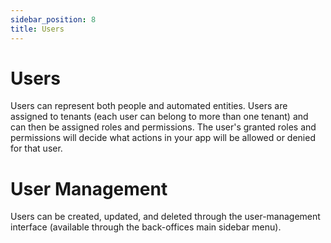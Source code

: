 ```yaml
---
sidebar_position: 8
title: Users
---
```


# Users

Users can represent both people and automated entities.
Users are assigned to tenants (each user can belong to more than one tenant) and can then be assigned roles and permissions. The user's granted roles and permissions will decide what actions in your app will be allowed or denied for that user.

# User Management

Users can be created, updated, and deleted through the user-management interface (available through the back-offices main sidebar menu).
